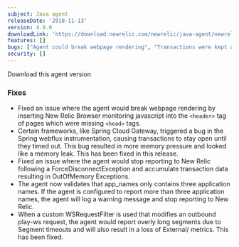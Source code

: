 ```yaml
---
subject: Java agent
releaseDate: '2018-11-13'
version: 4.8.0
downloadLink: 'https://download.newrelic.com/newrelic/java-agent/newrelic-agent/4.8.0/'
features: []
bugs: ["Agent could break webpage rendering", "Transactions were kept alive until they timed out", "Agent could stop reporting following a ForceDisconnectException resulting in OutOfMemory Exceptions", "Agent now validates that app_names only contains three application names", "Long segment times when a custom WSRequestFilter is used that modifies an outbound play-ws request"]
security: []
---
```


<ButtonGroup>
  <ButtonLink
    role="button"
    to="https://download.newrelic.com/newrelic/java-agent/newrelic-agent/4.8.0/"
    variant="primary"
  >
    Download this agent version
  </ButtonLink>
</ButtonGroup>

### Fixes

* Fixed an issue where the agent would break webpage rendering by inserting New Relic Browser monitoring javascript into the `<header>` tag of pages which were missing `<head>` tags.
* Certain frameworks, like Spring Cloud Gateway, triggered a bug in the Spring webflux instrumentation, causing transactions to stay open until they timed out. This bug resulted in more memory pressure and looked like a memory leak. This has been fixed in this release.
* Fixed an issue where the agent would stop reporting to New Relic following a ForceDisconnectException and accumulate transaction data resulting in OutOfMemory Exceptions.
* The agent now validates that app_names only contains three application names. If the agent is configured to report more than three application names, the agent will log a warning message and stop reporting to New Relic.
* When a custom WSRequestFilter is used that modifies an outbound play-ws request, the agent would report overly long segments due to Segment timeouts and will also result in a loss of External/ metrics. This has been fixed.
